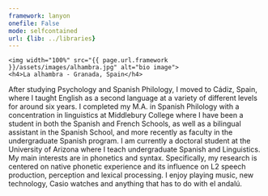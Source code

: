 ```yaml
---
framework: lanyon
onefile: False
mode: selfcontained
url: {lib: ../libraries}
---
```



<div  class="thumbnail">
	<img width="100%" src="{{ page.url.framework }}/assets/images/alhambra.jpg" alt="bio image">
	<h4>La alhambra - Granada, Spain</h4>
</div>
<p></p>
After studying Psychology and Spanish Philology, I moved to Cádiz, Spain, where I taught English as a second language at a variety of different levels for around six years. I completed my M.A. in Spanish Philology with a concentration in linguistics at Middlebury College where I have been a student in both the Spanish and French Schools, as well as a bilingual assistant in the Spanish School, and more recently as faculty in the undergraduate Spanish program. I am currently a doctoral student at the University of Arizona where I teach undergraduate Spanish and Linguistics. My main interests are in phonetics and syntax. Specifically, my research is centered on native phonetic experience and its influence on L2 speech production, perception and lexical processing. I enjoy playing music, new technology, Casio watches and anything that has to do with el andalú.
